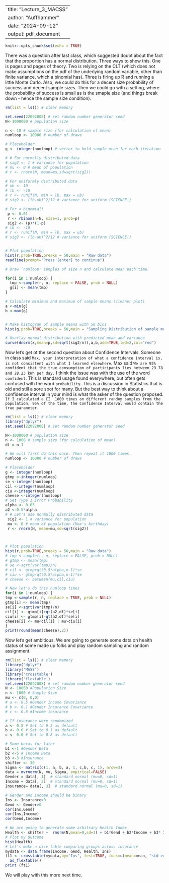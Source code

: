 
---
title: "Lecture_3_MACSS"
author: "Auffhammer"
date: "2024-09-12"
output: pdf_document
---

```r
knitr::opts_chunk$set(echo = TRUE)
```

There was a question after last class, which suggested doubt about the fact that the proportion has a normal distribution. Three ways to show this. One is pages and pages of theory. Two is relying on the CLT (which does not make assumptions on the pdf of the underlying random variable, other than finite variance, which a binomial has). Three is firing up R and running a little Monte Carlo. Also, we could do this for a decent size probability of success and decent sample sizes. Then we could go with a setting, where the probability of success is small as is the smaple size (and things break down - hence the sample size condition).
```r
rm(list = ls()) # clear memory

set.seed(22092008) # set random number generator seed
N<-1000000 # population size

n <- 10 # sample size (for calculation of mean)
numloop <- 10000 # number of draws

# Placeholder
g <- integer(numloop) # vector to hold sample mean for each iteration

# # For normally distributed data
# sig2 <- 1 # variance for population
# mu <- 0 # mean of population
# r <- rnorm(N, mean=mu,sd=sqrt(sig2))

# For uniformly distributed data
# ub <- 10
# lb <- -10
# r <- runif(N, min = lb, max = ub)
# sig2 <- (lb-ub)^2/12 # variance for uniform (SCIENCE!)

# For a binomial!
 p <- 0.01
 r <- rbinom(n=N, size=1, prob=p)
 sig2 <- (p)*(1-p)
# lb <- -10
# r <- runif(N, min = lb, max = ub)
# sig2 <- (lb-ub)^2/12 # variance for uniform (SCIENCE!)


# Plot population
hist(r,prob=TRUE,breaks = 50,main = "Raw data")
readline(prompt="Press [enter] to continue")

# Draw `numloop' samples of size n and calculate mean each time. 

for(i in 1:numloop) {
  tmp <-sample(r, n, replace = FALSE, prob = NULL)
  g[i] <- mean(tmp)
}

# Calculate minimum and maximum of sample means (cleaner plot)
a <-min(g)
b <-max(g)


# Make histogram of sample means with 50 bins
hist(g,prob=TRUE,breaks = 50,main = "Sampling Distribution of sample mean")

# Overlay normal distribution with predicted mean and variance
curve(dnorm(x,mean=p,sd=sqrt(sig2/n)),a,b,add=TRUE,lwd=2,col="red")
```

Now let's get ot the second question about Confidence Intervals. Someone in class said ``Max, your interpretation of what a confidence interval is, is not consistent with what I learned elsewhere``. Max said ``We are 95% confident that the true consumption of participants lies between 23.78 and 28.23 kWh per day.`` I think the issue was with the use of the word ``confident``. This is standard usage found everywhere, but often gets confused with the word ``probability``. This is a discussion in Statistics that is old and still a sore spot for many. But the best way to think about a confidence interval in your mind is what the asker of the question proposed. ``If I calculated a CI  1000 times on different random samples from the population, 95% of the time, the Confidence Interval would contain the true parameter.``

```r
rm(list = ls()) # clear memory
library("dplyr")
set.seed(22092008) # set random number generator seed

N<-1000000 # population size
n <- 1000 # sample size (for calculation of mean)
df = n-1

# We will first do this once. Then repeat it 1000 times. 
numloop <- 10000 # number of draws

# Placeholder
g <- integer(numloop) 
gtmp <-integer(numloop) 
se <-integer(numloop) 
cil <-integer(numloop)
ciu <-integer(numloop) 
cheese <-integer(numloop) 
# Set Type 1 Error Probability
alpha <- 0.05
a2 <-0.5*alpha
# # Let's use normally distributed data
 sig2 <- 1 # variance for population
 mu <- 0 # mean of population (Max's birthday)
 r <- rnorm(N, mean=mu,sd=sqrt(sig2))



# Plot population
hist(r,prob=TRUE,breaks = 50,main = "Raw data")
# tmp <-sample(r, n, replace = FALSE, prob = NULL)
# gtmp <- mean(tmp)
# se <-sqrt(var(tmp)/n)
# cil <- gtmp+qt(0.5*alpha,n-1)*se
# ciu <- gtmp-qt(0.5*alpha,n-1)*se
# cheese <- between(mu,cil,ciu)

# Now let's do this numloop times
for(i in 1:numloop) {
tmp <-sample(r, n, replace = TRUE, prob = NULL)
gtmp[i] <- mean(tmp)
se[i] <-sqrt(var(tmp)/n)
cil[i] <- gtmp[i]+qt(a2,df)*se[i]
ciu[i] <- gtmp[i]-qt(a2,df)*se[i]
cheese[i] <- mu<cil[i] | mu>ciu[i]
}
print(round(mean(cheese),2))
```

Now let's get ambitious. We are going to generate some data on health status of some made up folks and play random sampling and random assignment. 

```r
rm(list = ls()) # clear memory
library("dplyr")
library('MASS')
library('crosstable')
library('flextable')
set.seed(22092008) # set random number generator seed
N <- 10000 #Population Size
n <- 1000 # Sample Size
mu <- c(0, 0,0)
# a <- 0.5 #Gender Income Covariance
# b <- 0.1 #Gender Insurance Covariance
# c <- 0.8 #Income insurance

# If insurance were randomized
a <- 0.5 # Set to 0.5 as default
b <- 0.0 # Set to 0.1 as default 
c <- 0.0 # Set to 0.8 as default

# Some betas for later
b1 <-1 #Gender Beta
b2 <-5 # Income Beta
b3 <-3 #Insurance
shifter <- 30
Sigma <- matrix(c(1, a, b, a, 1, c,b, c, 1), nrow=3)
data = mvrnorm(N, mu, Sigma, empirical=FALSE)
Gender = data[, 1]  # standard normal (mu=0, sd=1)
Income = data[, 2]  # standard normal (mu=0, sd=1)
Insurance= data[, 3]  # standard normal (mu=0, sd=1)

# Gender and income should be binary
Ins <- Insurance>0
Gend <- Gender>0
cor(Ins,Gend) 
cor(Ins,Income) 
cor(Gend,Income)

# We are going to generate some arbitrary Health Index
Health <- shifter +  rnorm(N,mean=0,sd=1) + b1*Gend + b2*Income + b3* Ins
# Plot my Outcome
hist(Health)
# Let's make a nice table comparing groups across insurance
mydata <- data.frame(Income, Gend, Health, Ins)
ft1 <- crosstable(mydata,by="Ins", test=TRUE, funs=c(mean=mean, "std error"=sd)) %>% 
  as_flextable()
print (ft1)
```

We will play with this more next time. 




